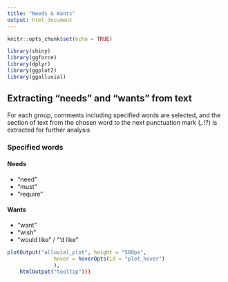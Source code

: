 ```yaml
---
title: "Needs & Wants"
output: html_document
---
```


```r
knitr::opts_chunk$set(echo = TRUE)

library(shiny)
library(ggforce)
library(dplyr)
library(ggplot2)
library(ggalluvial)
```

## Extracting "needs" and "wants" from text

For each group, comments including specified words are selected, and the section of text from the chosen word to the next punctuation mark (,.!?) is extracted for further analysis

### Specified words

#### Needs

* "need"
* "must"
* "require"

#### Wants

* "want"
* "wish"
* "would like" / "'d like"

``` r

plotOutput("alluvial_plot", height = "500px", 
               hover = hoverOpts(id = "plot_hover")
               ),
    htmlOutput("tooltip")))

```
